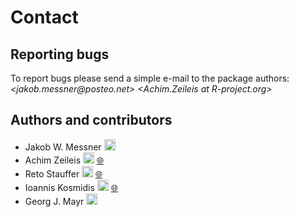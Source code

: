 # Contact

## Reporting bugs

To report bugs please send a simple e-mail to the package authors:
_&#x3c;&#x6a;&#x61;&#x6b;&#x6f;&#x62;&#x2e;&#x6d;&#x65;&#x73;&#x73;&#x6e;&#x65;&#x72;&#x40;&#x70;&#x6f;&#x73;&#x74;&#x65;&#x6f;&#x2e;&#x6e;&#x65;&#x74;&#x3e;_
_&#x3c;&#x41;&#x63;&#x68;&#x69;&#x6d;&#x2e;&#x5a;&#x65;&#x69;&#x6c;&#x65;&#x69;&#x73;&#x20;&#x61;&#x74;&#x20;&#x52;&#x2d;&#x70;&#x72;&#x6f;&#x6a;&#x65;&#x63;&#x74;&#x2e;&#x6f;&#x72;&#x67;&#x3e;_


## Authors and contributors

* Jakob W. Messner
  [![ORCID](orcid.svg){width=18px}](https://orcid.org/0000-0002-1027-3673)
* Achim Zeileis
  [![ORCID](orcid.svg){width=18px}](https://orcid.org/0000-0003-0918-3766)
  [🌐](https://www.zeileis.org/)
* Reto Stauffer
  [![ORCID](orcid.svg){width=18px}](https://orcid.org/0000-0002-3798-5507)
  [🌐](https://retostauffer.org)
* Ioannis Kosmidis
  [![ORCID](orcid.svg){width=18px}](https://orcid.org/0000-0003-1556-0302)
  [🌐](https://ikosmidis.com/)
* Georg J. Mayr
  [![ORCID](orcid.svg){width=18px}](https://orcid.org/0000-0001-6661-9453)

